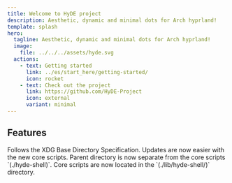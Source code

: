 ```yaml
---
title: Welcome to HyDE project
description: Aesthetic, dynamic and minimal dots for Arch hyprland!
template: splash
hero:
  tagline: Aesthetic, dynamic and minimal dots for Arch hyprland!
  image:
    file: ../../../assets/hyde.svg
  actions:
    - text: Getting started
      link: ../es/start_here/getting-started/
      icon: rocket
    - text: Check out the project
      link: https://github.com/HyDE-Project
      icon: external
      variant: minimal
---
```



## Features

<CardGrid stagger>
  <Card title="XDG Compliance" icon="seti:vala">
    Follows the XDG Base Directory Specification.
  </Card>
  <Card title="Easier core updates" icon="add-document">
    Updates are now easier with the new core scripts.
  </Card>
  <Card title="Separate parent directory" icon="seti:folder">
    Parent directory is now separate from the core scripts `(./hyde-shell)`.
  </Card>
  <Card title="New core scripts location" icon="seti:powershell">
    Core scripts are now located in the `(./lib/hyde-shell/)` directory.
  </Card>
</CardGrid>

